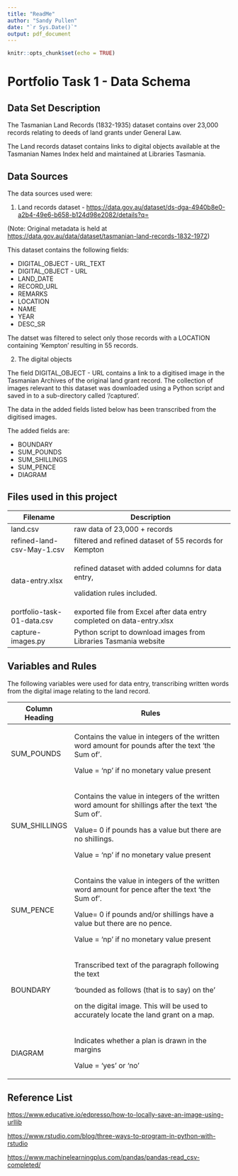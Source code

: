 ```yaml
---
title: "ReadMe"
author: "Sandy Pullen"
date: "`r Sys.Date()`"
output: pdf_document
---
```


```r
knitr::opts_chunk$set(echo = TRUE)
```

# Portfolio Task 1 - Data Schema

## Data Set Description

The Tasmanian Land Records (1832-1935) dataset contains over 23,000 records relating to deeds of land grants under General Law.

The Land records dataset contains links to digital objects available at the Tasmanian Names Index held and maintained at Libraries Tasmania.

## Data Sources

The data sources used were:

1.  Land records dataset - <https://data.gov.au/dataset/ds-dga-4940b8e0-a2b4-49e6-b658-b124d98e2082/details?q=>

(Note: Original metadata is held at <https://data.gov.au/data/dataset/tasmanian-land-records-1832-1972>)

This dataset contains the following fields:

-   DIGITAL_OBJECT - URL_TEXT
-   DIGITAL_OBJECT - URL
-   LAND_DATE
-   RECORD_URL
-   REMARKS
-   LOCATION
-   NAME
-   YEAR
-   DESC_SR

The datset was filtered to select only those records with a LOCATION containing 'Kempton' resulting in 55 records.

2.  The digital objects

The field DIGITAL_OBJECT - URL contains a link to a digitised image in the Tasmanian Archives of the original land grant record. The collection of images relevant to this dataset was downloaded using a Python script and saved in to a sub-directory called '/captured'.

The data in the added fields listed below has been transcribed from the digitised images.

The added fields are:

-   BOUNDARY
-   SUM_POUNDS
-   SUM_SHILLINGS
-   SUM_PENCE
-   DIAGRAM

## Files used in this project

+----------------------------+------------------------------------------------------------------------+
| Filename                   | Description                                                            |
+============================+========================================================================+
| land.csv                   | raw data of 23,000 + records                                           |
+----------------------------+------------------------------------------------------------------------+
| refined-land-csv-May-1.csv | filtered and refined dataset of 55 records for Kempton                 |
+----------------------------+------------------------------------------------------------------------+
| data-entry.xlsx            | refined dataset with added columns for data entry,                     |
|                            |                                                                        |
|                            | validation rules included.                                             |
+----------------------------+------------------------------------------------------------------------+
| portfolio-task-01-data.csv | exported file from Excel after data entry completed on data-entry.xlsx |
+----------------------------+------------------------------------------------------------------------+
| capture-images.py          | Python script to download images from Libraries Tasmania website       |
+----------------------------+------------------------------------------------------------------------+

## Variables and Rules

The following variables were used for data entry, transcribing written words from the digital image relating to the land record.

+------------------------+------------------------------------------------------------------------------------------------------+
| Column Heading         | Rules                                                                                                |
+========================+======================================================================================================+
| SUM_POUNDS             | Contains the value in integers of the written word amount for pounds after the text 'the Sum of'.    |
|                        |                                                                                                      |
|                        | Value = 'np' if no monetary value present                                                            |
+------------------------+------------------------------------------------------------------------------------------------------+
| SUM_SHILLINGS          | Contains the value in integers of the written word amount for shillings after the text 'the Sum of'. |
|                        |                                                                                                      |
|                        | Value= 0 if pounds has a value but there are no shillings.                                           |
|                        |                                                                                                      |
|                        | Value = 'np' if no monetary value present                                                            |
+------------------------+------------------------------------------------------------------------------------------------------+
| SUM_PENCE              | Contains the value in integers of the written word amount for pence after the text 'the Sum of'.     |
|                        |                                                                                                      |
|                        | Value= 0 if pounds and/or shillings have a value but there are no pence.                             |
|                        |                                                                                                      |
|                        | Value = 'np' if no monetary value present                                                            |
+------------------------+------------------------------------------------------------------------------------------------------+
| BOUNDARY               | Transcribed text of the paragraph following the text                                                 |
|                        |                                                                                                      |
|                        | 'bounded as follows (that is to say) on the'                                                         |
|                        |                                                                                                      |
|                        | on the digital image. This will be used to accurately locate the land grant on a map.                |
+------------------------+------------------------------------------------------------------------------------------------------+
| DIAGRAM                | Indicates whether a plan is drawn in the margins                                                     |
|                        |                                                                                                      |
|                        | Value = 'yes' or 'no'                                                                                |
+------------------------+------------------------------------------------------------------------------------------------------+

## Reference List

<https://www.educative.io/edpresso/how-to-locally-save-an-image-using-urllib>

<https://www.rstudio.com/blog/three-ways-to-program-in-python-with-rstudio>

<https://www.machinelearningplus.com/pandas/pandas-read_csv-completed/>
